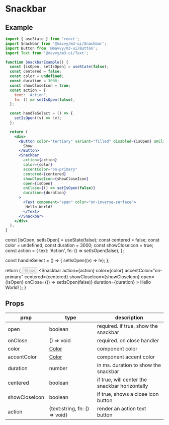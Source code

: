 # Snackbar

## Example

```jsx
import { useState } from 'react';
import Snackbar from '@mavvy/m3-ui/Snackbar';
import Button from '@mavvy/m3-ui/Button';
import Text from '@mavvy/m3-ui/Text';

function SnackbarExample() {
  const [isOpen, setIsOpen] = useState(false);
  const centered = false;
  const color = undefined;
  const duration = 3000;
  const showCloseIcon = true;
  const action = {
    text: 'Action',
    fn: () => setIsOpen(false),
  };

  const handleSelect = () => {
    setIsOpen((v) => !v);
  };

  return (
    <div>
      <Button color="tertiary" variant="filled" disabled={isOpen} onClick={handleSelect}>
        Show
      </Button>
      <Snackbar
        action={action}
        color={color}
        accentColor="on-primary"
        centered={centered}
        showCloseIcon={showCloseIcon}
        open={isOpen}
        onClose={() => setIsOpen(false)}
        duration={duration}
      >
        <Text component="span" color="on-inverse-surface">
         Hello World!
        </Text>
      </Snackbar>
    </div>
  );
}
```



  const [isOpen, setIsOpen] = useState(false);
  const centered = false;
  const color = undefined;
  const duration = 3000;
  const showCloseIcon = true;
  const action = {
    text: 'Action',
    fn: () => setIsOpen(false),
  };

  const handleSelect = () => {
    setIsOpen((v) => !v);
  };

  return (
    <Preview>
      <Button color="tertiary" variant="filled" disabled={isOpen} onClick={handleSelect}>
        Show
      </Button>
      <Snackbar
        action={action}
        color={color}
        accentColor="on-primary"
        centered={centered}
        showCloseIcon={showCloseIcon}
        open={isOpen}
        onClose={() => setIsOpen(false)}
        duration={duration}
      >
        <Text component="span" color="on-inverse-surface">
         Hello World!
        </Text>
      </Snackbar>
    </Preview>
  );
}

<SnackbarExample />

## Props
|prop|type|description|
|----|----|-----------|
|open|boolean|required. if true, show the snackbar|
|onClose|() => void|required. on close handler|
|color|[Color](/docs/theming/colors)|component color|
|accentColor|[Color](/docs/theming/colors)|component accent color|
|duration|number|in ms. duration to show the snackbar|
|centered|boolean|if true, will center the snackbar horizontally|
|showCloseIcon|boolean|if true, shows a close icon button|
|action|\{text:string, fn: () => void\}|render an action text button|
